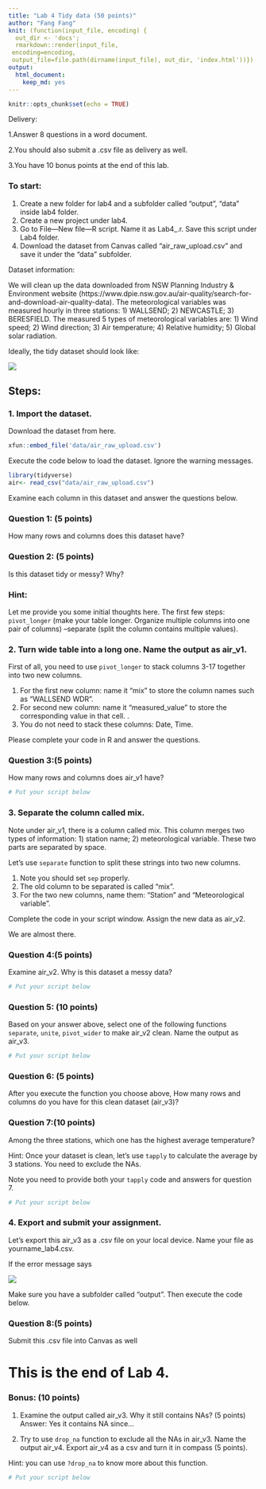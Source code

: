 ```yaml
---
title: "Lab 4 Tidy data (50 points)"
author: "Fang Fang"
knit: (function(input_file, encoding) {
  out_dir <- 'docs';
  rmarkdown::render(input_file,
 encoding=encoding,
 output_file=file.path(dirname(input_file), out_dir, 'index.html'))})
output: 
  html_document: 
    keep_md: yes
---
```


```r
knitr::opts_chunk$set(echo = TRUE)
```


Delivery:

1.Answer 8 questions in a word document. 

2.You should also submit a .csv file as delivery as well. 

3.You have 10 bonus points at the end of this lab. 

### To start: 

1. Create a new folder for lab4 and a subfolder called "output", "data" inside lab4 folder. 
2. Create a new project under lab4. 
3. Go to File---New file---R script. Name it as Lab4_.r. Save this script under Lab4 folder. 
4. Download the dataset from Canvas called "air_raw_upload.csv" and save it under the "data" subfolder.  
 

Dataset information:

We will clean up the data downloaded from NSW Planning Industry & Environment website (https://www.dpie.nsw.gov.au/air-quality/search-for-and-download-air-quality-data). The meteorological variables was measured hourly in three stations: 1) WALLSEND; 2) NEWCASTLE; 3) BERESFIELD. 
The measured 5 types of meteorological variables are: 1) Wind speed; 2) Wind direction; 3) Air temperature; 4) Relative humidity; 5) Global solar radiation. 

Ideally, the tidy dataset should look like:

![ ](images/answer.jpg) 

## Steps:

### 1. Import the dataset.

Download the dataset from here. 

```r

xfun::embed_file('data/air_raw_upload.csv')


```

Execute the code below to load the dataset. Ignore the warning messages.    
```r
library(tidyverse)
air<- read_csv("data/air_raw_upload.csv")
```
Examine each column in this dataset and answer the questions below. 

### Question 1: (5 points)
How many rows and columns does this dataset have?



### Question 2: (5 points)
Is this dataset tidy or messy? Why?



### Hint: 
Let me provide you some initial thoughts here. The first few steps: `pivot_longer` (make your table longer. Organize multiple columns into one pair of columns) --separate (split the column contains multiple values).  

### 2. Turn wide table into a long one. Name the output as air_v1. 
First of all, you need to use `pivot_longer` to stack columns 3-17 together into two new columns. 


1. For the first new column: name it "mix"  to store the column names such as "WALLSEND WDR". 
2. For second new column: name it "measured_value" to store the corresponding value in that cell. .
3. You do not need to stack these columns: Date, Time. 

Please complete your code in R and answer the questions.

### Question 3:(5 points)
How many rows and columns does air_v1 have? 
```r
# Put your script below
```


### 3. Separate the column called mix.
Note under air_v1, there is a column called mix. This column merges two types of information: 1) station name; 2) meteorological variable. These two parts are separated by space. 

Let's use `separate` function to split these strings into two new columns. 


1. Note you should set `sep` properly.
3. The old column to be separated is called "mix". 
4. For the two new columns, name them: "Station" and  "Meteorological variable". 

Complete the code in your script window. Assign the new data as air_v2.



We are almost there.



### Question 4:(5 points)
Examine air_v2. Why is this dataset a messy data? 
```r
# Put your script below
```


### Question 5: (10 points)
Based on your answer above, select one of the following functions `separate`, `unite`, `pivot_wider` to make air_v2 clean. Name the output as air_v3. 
```r
# Put your script below
```

### Question 6: (5 points)
After you execute the function you choose above, How many rows and columns do you have for this clean dataset (air_v3)? 



### Question 7:(10 points)

Among the three stations, which one has the highest average temperature? 

Hint: Once your dataset is clean, let's use `tapply` to calculate the average by 3 stations. You need to exclude the NAs. 

Note you need to provide both your `tapply` code and answers for question 7. 
```r
# Put your script below
```


### 4. Export and submit your assignment. 

Let's export this air_v3 as a .csv file on your local device. 
 Name your file as yourname_lab4.csv.

If the error message says

![ ](images/error.jpg) 

Make sure you have a subfolder called "output". Then execute the code below.




### Question 8:(5 points)
Submit this .csv file into Canvas as well 



# This is the end of Lab 4. 

### Bonus: (10 points)

1) Examine the output called air_v3. Why it still contains NAs? (5 points)
Answer: Yes it contains NA since...

2) Try to use `drop_na` function to exclude all the NAs in air_v3. Name the output air_v4. Export air_v4 as a csv and turn it in compass (5 points).    

Hint: you can use `?drop_na` to know more about this function. 

```r
# Put your script below
```
